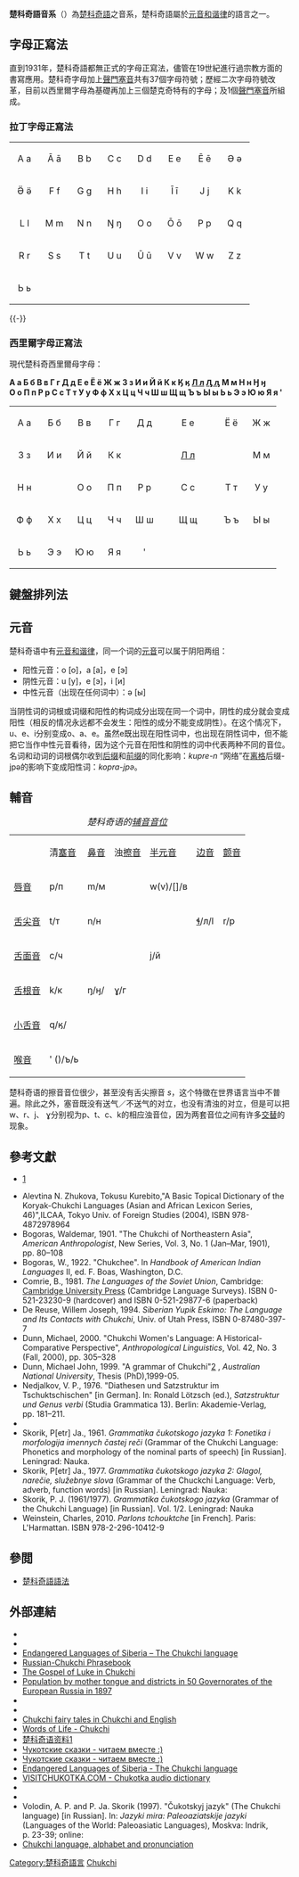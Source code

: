 '''楚科奇語音系'''（{{lang-en|Chukchi Phonology}}）為[[楚科奇語|楚科奇語]]之音系，楚科奇語屬於[[元音和谐律|元音和谐律]]的語言之一。

==字母正寫法==
直到1931年，楚科奇語都無正式的字母正寫法，儘管在19世紀進行過宗教方面的書寫應用。楚科奇字母加上[[聲門塞音|聲門塞音]]共有37個字母符號；歷經二次字母符號改革，目前以西里爾字母為基礎再加上三個楚克奇特有的字母；及1個[[聲門塞音|聲門塞音]]所組成。 

===拉丁字母正寫法===
{{seealso|拉丁字母}}

{| style="font-family:Arial Unicode MS; font-size:1.4em; border-color:#000000; border-width:1px; border-style:solid; border-collapse:collapse; background-color:#F8F8EF"
| style="width:3em; text-align:center; padding: 3px;" | А а
| style="width:3em; text-align:center; padding: 3px;" | Ā ā
| style="width:3em; text-align:center; padding: 3px;" | B b
| style="width:3em; text-align:center; padding: 3px;" | C c
| style="width:3em; text-align:center; padding: 3px;" | D d
| style="width:3em; text-align:center; padding: 3px;" | Е е
| style="width:3em; text-align:center; padding: 3px;" | Ē ē
| style="width:3em; text-align:center; padding: 3px;" | Ә ә
|-
| style="width:3em; text-align:center; padding: 3px;" | Ӛ ӛ
| style="width:3em; text-align:center; padding: 3px;" | F f
| style="width:3em; text-align:center; padding: 3px;" | G g
| style="width:3em; text-align:center; padding: 3px;" | H h
| style="width:3em; text-align:center; padding: 3px;" | I i
| style="width:3em; text-align:center; padding: 3px;" | Ī ī
| style="width:3em; text-align:center; padding: 3px;" | J j
| style="width:3em; text-align:center; padding: 3px;" | K k
|-
| style="width:3em; text-align:center; padding: 3px;" | L l
| style="width:3em; text-align:center; padding: 3px;" | M m
| style="width:3em; text-align:center; padding: 3px;" | N n
| style="width:3em; text-align:center; padding: 3px;" | Ŋ ŋ
| style="width:3em; text-align:center; padding: 3px;" | O o
| style="width:3em; text-align:center; padding: 3px;" | Ō ō
| style="width:3em; text-align:center; padding: 3px;" | P p
| style="width:3em; text-align:center; padding: 3px;" | Q q
|-
| style="width:3em; text-align:center; padding: 3px;" | R r
| style="width:3em; text-align:center; padding: 3px;" | S s
| style="width:3em; text-align:center; padding: 3px;" | T t
| style="width:3em; text-align:center; padding: 3px;" | U u
| style="width:3em; text-align:center; padding: 3px;" | Ū ū
| style="width:3em; text-align:center; padding: 3px;" | V v
| style="width:3em; text-align:center; padding: 3px;" | W w
| style="width:3em; text-align:center; padding: 3px;" | Z z 
|-
| style="width:3em; text-align:center; padding: 3px;" | Ь ь
| 
| 
| 
| 
| 
| 
| 
|}
{{-}}

===西里爾字母正寫法===
{{seealso|西里爾字母}}

現代楚科奇西里爾母字母： 

'''А а Б б В в Г г Д д Е е Ё ё Ж ж З з И и Й й К к Ӄ ӄ [[Л|Л л]] [[Ԓ|Ԓ ԓ]] М м Н н Ӈ ӈ<br> О о П п Р р С с Т т У у Ф ф Х х Ц ц Ч ч Ш ш Щ щ Ъ ъ Ы ы Ь ь Э э Ю ю Я я ' '''

{| style="font-family:Arial Unicode MS; font-size:1.4em; border-color:#000000; border-width:1px; border-style:solid; border-collapse:collapse; background-color:#F8F8EF"
| style="width:3em; text-align:center; padding: 3px;" | А а
| style="width:3em; text-align:center; padding: 3px;" | Б б
| style="width:3em; text-align:center; padding: 3px;" | В в
| style="width:3em; text-align:center; padding: 3px;" | Г г
| style="width:3em; text-align:center; padding: 3px;" | Д д
| style="width:3em; text-align:center; padding: 3px;" | Е е
| style="width:3em; text-align:center; padding: 3px;" | Ё ё
| style="width:3em; text-align:center; padding: 3px;" | Ж ж
|-
| style="width:3em; text-align:center; padding: 3px;" | З з
| style="width:3em; text-align:center; padding: 3px;" | И и
| style="width:3em; text-align:center; padding: 3px;" | Й й
| style="width:3em; text-align:center; padding: 3px;" | К к
| style="width:3em; text-align:center; padding: 3px;" | {{unicode|[[Ӄ|Ӄ]] [[ӄ|ӄ]]}}
| style="width:6em; text-align:center; padding: 3px;" | [[Л|Л л]]
| style="width:3em; text-align:center; padding: 3px;" | {{Unicode|[[Ԓ|Ԓ]] [[ԓ|ԓ]]}}
| style="width:3em; text-align:center; padding: 3px;" | М м
|-
| style="width:3em; text-align:center; padding: 3px;" | Н н
| style="width:3em; text-align:center; padding: 3px;" | {{unicode|[[Ӈ|Ӈ]] [[ӈ|ӈ]]}}
| style="width:3em; text-align:center; padding: 3px;" | О о
| style="width:3em; text-align:center; padding: 3px;" | П п
| style="width:3em; text-align:center; padding: 3px;" | Р р
| style="width:3em; text-align:center; padding: 3px;" | С с
| style="width:3em; text-align:center; padding: 3px;" | Т т
| style="width:3em; text-align:center; padding: 3px;" | У у
|-
| style="width:3em; text-align:center; padding: 3px;" | Ф ф
| style="width:3em; text-align:center; padding: 3px;" | Х х
| style="width:3em; text-align:center; padding: 3px;" | Ц ц
| style="width:3em; text-align:center; padding: 3px;" | Ч ч
| style="width:3em; text-align:center; padding: 3px;" | Ш ш
| style="width:3em; text-align:center; padding: 3px;" | Щ щ
| style="width:3em; text-align:center; padding: 3px;" | Ъ ъ
| style="width:3em; text-align:center; padding: 3px;" | Ы ы 
|-
| style="width:3em; text-align:center; padding: 3px;" | Ь ь
| style="width:3em; text-align:center; padding: 3px;" | Э э
| style="width:3em; text-align:center; padding: 3px;" | Ю ю 
| style="width:3em; text-align:center; padding: 3px;" | Я я
| style="width:3em; text-align:center; padding: 3px;" | '
| 
| 
| 
|}

==鍵盤排列法==
{{seealso|键盘布局}}

==元音 ==
楚科奇语中有[[元音和谐律|元音和谐律]]，同一个词的[[元音|元音]]可以属于阴阳两组：

* 阳性元音：o [o]，a [a]，e [э]
* 阴性元音：u [у]，e [э]，i [и]
* 中性元音（出现在任何词中）：ə [ы]

当阴性词的词根或词缀和阳性的构词成分出现在同一个词中，阴性的成分就会变成阳性（相反的情况永远都不会发生：阳性的成分不能变成阴性）。在这个情况下，u、e、i分别变成o、a、e。虽然e既出现在阳性词中，也出现在阴性词中，但不能把它当作中性元音看待，因为这个元音在阳性和阴性的词中代表两种不同的音位。
名词和动词的词根偶尔收到[[后缀|后缀]]和[[前缀|前缀]]的同化影响：''kupre-n'' “网络”在[[离格|离格]]后缀-jpə的影响下变成阳性词：''kopra-jpə''。

==輔音==
{| align=center=1 cellpadding="2" border=1
|+ ''楚科奇语的[[辅音|辅音]][[音位|音位]]''
|-
| || 清[[塞音|塞音]] || [[鼻音_(辅音)|鼻音]] || 浊[[擦音|擦音]]|| [[半元音|半元音]] || [[边音|边音]] || [[颤音_(语音学)|颤音]]
|-
| [[唇音|唇音]]|| p/п || m/м || || w(v)/[{{ipa|[[濁雙唇擦音|β]]}}]/в||   ||
|-
| [[舌尖音|舌尖音]]||t/т ||n/н || || || [[清齒齦邊擦音|ɬ]]/л/l|| r/p
|-
| [[舌背音|舌面音]] || c/ч || || || j/й|| ||
|-
| [[舌根音|舌根音]] || k/к ||ŋ/ӈ/ || ɣ/г || || ||
|-
| [[小舌音|小舌音]] || q/ӄ/ || || || || ||
|-
| [[喉音|喉音]] || ' ({{IPA|ʔ}})/ъ/ь || || || || || 
|}

楚科奇语的擦音音位很少，甚至没有舌尖擦音 ''s''，这个特徵在世界语言当中不普遍。除此之外，塞音既没有送气／不送气的对立，也没有清浊的对立，但是可以把w、r、j、 ɣ分别视为p、t、c、k的相应浊音位，因为两套音位之间有许多[[交替|交替]]的现象。

==參考文獻==
{{refbegin|2}}
* {{книга |автор=[[Скорик,_Пётр_Яковлевич|П. Я. Скорик]] |заглавие=Грамматика чукотского языка. Часть первая. Фонетика и морфология именных частей |место=Москва・Ленинград |издательство=Издательство Академии Наук СССР |год=1961 |тираж=1200 |ref=Скорик}}[http://www.twirpx.com/file/267839/]
* Alevtina N. Zhukova, Tokusu Kurebito,"A Basic Topical Dictionary of the Koryak-Chukchi Languages (Asian and African Lexicon Series, 46)",ILCAA, Tokyo Univ. of Foreign Studies (2004), ISBN 978-4872978964
*Bogoras, Waldemar, 1901. "The Chukchi of Northeastern Asia", ''American Anthropologist'', New Series, Vol. 3, No. 1 (Jan–Mar, 1901), pp. 80–108
*Bogoras, W., 1922. "Chukchee". In ''Handbook of American Indian Languages'' II, ed. F. Boas, Washington, D.C.
*Comrie, B., 1981. ''The Languages of the Soviet Union'', Cambridge: [[Cambridge_University_Press|Cambridge University Press]] (Cambridge Language Surveys). ISBN 0-521-23230-9 (hardcover) and ISBN 0-521-29877-6 (paperback)
*De Reuse, Willem Joseph, 1994.  ''Siberian Yupik Eskimo: The Language and Its Contacts with Chukchi'', Univ. of Utah Press, ISBN 0-87480-397-7
*Dunn, Michael, 2000. "Chukchi Women's Language: A Historical-Comparative Perspective", ''Anthropological Linguistics'', Vol. 42, No. 3 (Fall, 2000), pp. 305–328
*Dunn, Michael John, 1999. "A grammar of Chukchi"[https://openresearch-repository.anu.edu.au/handle/1885/10769] {{Wayback|url=https://openresearch-repository.anu.edu.au/handle/1885/10769 |date=20200212233044 }}, ''Australian National University'', Thesis (PhD),1999-05.
*Nedjalkov, V. P., 1976. "Diathesen und Satzstruktur im Tschuktschischen" [in German]. In: Ronald Lötzsch (ed.), ''Satzstruktur und Genus verbi'' (Studia Grammatica 13). Berlin: Akademie-Verlag, pp. 181–211.
*{{cite web |last=Priest |first=Lorna A. |title=Proposal to Encode Additional Cyrillic Characters |year=2005 |format=PDF |url=http://scripts.sil.org/cms/scrIpts/render_download.php?site_id=nrsi&format=file&media_id=Cyrillic_2005-08-09&filename=N2933.pdf |access-date=2017-02-06 |archive-url=https://web.archive.org/web/20160310070448/http://scripts.sil.org/cms/scripts/render_download.php?site_id=nrsi&format=file&media_id=Cyrillic_2005-08-09&filename=N2933.pdf |archive-date=2016-03-10 |dead-url=yes }}
*Skorik, P[etr] Ja., 1961. ''Grammatika čukotskogo jazyka 1: Fonetika i morfologija imennych častej reči'' (Grammar of the Chukchi Language: Phonetics and morphology of the nominal parts of speech) [in Russian]. Leningrad: Nauka.
*Skorik, P[etr] Ja., 1977. ''Grammatika čukotskogo jazyka 2: Glagol, narečie, služebnye slova'' (Grammar of the Chuckchi Language: Verb, adverb, function words) [in Russian]. Leningrad: Nauka:
* Skorik, P. J. (1961/1977). ''Grammatika čukotskogo jazyka'' (Grammar of the Chukchi Language) [in Russian]. Vol. 1/2. Leningrad: Nauka 
*Weinstein, Charles, 2010. ''Parlons tchouktche'' [in French]. Paris: L'Harmattan. ISBN 978-2-296-10412-9
{{refend}}

==參閲==
*[[楚科奇語語法|楚科奇語語法]]

== 外部連結 ==
{{div col|cols=2}}
* {{cite web |last=Spencer |first=Andrew |title=Chukchee homepage [Grammatical sketch based on Skorik 1961-1977] |year=1999 |url=http://privatewww.essex.ac.uk/~spena/Chukchee/CHUKCHEE_HOMEPAGE.html |accessdate=2017-02-06 |archive-date=2005-10-25 |archive-url=https://web.archive.org/web/20051025130220/http://privatewww.essex.ac.uk/~spena/Chukchee/CHUKCHEE_HOMEPAGE.html |dead-url=yes }}
* {{cite web |title=Chukchi language and folklore in texts collected by V. G.Bogoraz. Part two: grammar |author=Muravyova I. A., Daniel M. A., Zhdanova T. Ju. |year=2001 |url=http://gendocs.ru/v2785/?download=1}}
* [https://web.archive.org/web/20071020011049/http://lingsib.unesco.ru/en/languages/chukchi.shtml.htm Endangered Languages of Siberia – The Chukchi language]
* [http://chukchi.efenstor.net/ Russian-Chukchi Phrasebook] {{Wayback|url=http://chukchi.efenstor.net/ |date=20071102095105 }}
* [http://www.ibt.org.ru/russian/bible/chk/chkluk.pdf The Gospel of Luke in Chukchi] {{Wayback|url=http://www.ibt.org.ru/russian/bible/chk/chkluk.pdf |date=20120304101127 }}
* [http://demoscope.ru/weekly/ssp/rus_lan_97_uezd_eng.php Population by mother tongue and districts in 50 Governorates of the European Russia in 1897] {{Wayback|url=http://demoscope.ru/weekly/ssp/rus_lan_97_uezd_eng.php |date=20141006074450 }}
*{{youtube|7CK8LzkL3fo|Words of Life Chukchi (чаучу)}}
*{{youtube|2N7ORMdnMtg|Перегон (фильм)}}
* [http://archive.is/ling-atlas.jp Chukchi fairy tales in Chukchi and English]
*[http://globalrecordings.net/ru/program/c24781 Words of Life - Chukchi] {{Wayback|url=http://globalrecordings.net/ru/program/c24781 |date=20190609215819 }}
*[http://v.youku.com/v_show/id_XMzcwMDQ0NTY4.html?beta& 楚科奇语资料1] {{Wayback|url=http://v.youku.com/v_show/id_XMzcwMDQ0NTY4.html?beta& |date=20190609025853 }}
*[http://lingvoforum.net/index.php/topic,9422.0/nowap.html Чукотские сказки - читаем вместе :)] {{Wayback|url=http://lingvoforum.net/index.php/topic,9422.0/nowap.html |date=20190622184503 }}
*[http://lingvo.zone/threads/chukotskie-skazki-chitaem-vmeste.9422/ Чукотские сказки - читаем вместе :)] {{Wayback|url=http://lingvo.zone/threads/chukotskie-skazki-chitaem-vmeste.9422/ |date=20170112201121 }}
*[http://lingsib.iea.ras.ru/en/languages/chukchi.shtml Endangered Languages of Siberia - The Chukchi language] {{Wayback|url=http://lingsib.iea.ras.ru/en/languages/chukchi.shtml |date=20200129174841 }}
*[https://web.archive.org/web/20160816064638/http://visitchukotka.com/eng/audiodictionary_print.php VISITCHUKOTKA.COM - Chukotka audio dictionary]
*{{youtube|1wzDs4S6nPA|ЧАУЧУ с титрами на русском языке}}
* {{cite web |last=Siegel |first=Wolfram |title=Chukchi (Луоравэтлан/Luoravetlan) |work=Omniglot |url=http://www.omniglot.com/writing/chukchi.htm |access-date=2017-02-06 |archive-date=2021-04-02 |archive-url=https://web.archive.org/web/20210402133459/https://www.omniglot.com/writing/chukchi.htm |dead-url=no }}
* Volodin, A. P. and P. Ja. Skorik (1997). "Čukotskyj jazyk" (The Chukchi language) [in Russian]. In: ''Jazyki mira: Paleoaziatskije jazyki'' (Languages of the World: Paleoasiatic Languages), Moskva: Indrik, p. 23-39; online: {{cite web |title=Čukotskyj jazyk |url=http://www.philology.ru/linguistics4/volodin-skorik-97.htm |access-date=2017-02-06 |archive-date=2012-04-15 |archive-url=https://web.archive.org/web/20120415045122/http://www.philology.ru/linguistics4/volodin-skorik-97.htm |dead-url=no }}
*[http://www.omniglot.com/writing/chukchi.htm Chukchi language, alphabet and pronunciation] {{Wayback|url=http://www.omniglot.com/writing/chukchi.htm |date=20210402133459 }}
{{div col end}}

[[Category:楚科奇語言|Category:楚科奇語言]]
[[Category:各語言音系|Chukchi]]